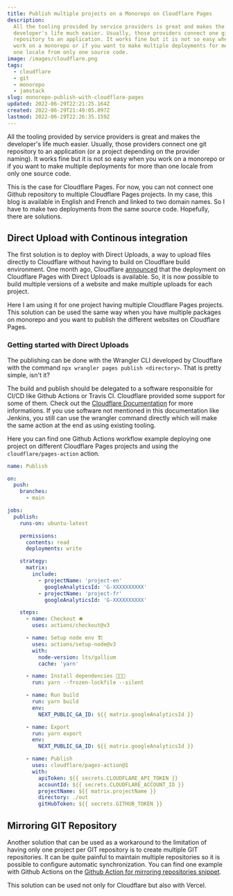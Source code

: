 ```yaml
---
title: Publish multiple projects on a Monorepo on Cloudflare Pages
description:
  All the tooling provided by service providers is great and makes the
  developer's life much easier. Usually, those providers connect one git
  repository to an application. It works fine but it is not so easy when you
  work on a monorepo or if you want to make multiple deployments for more than
  one locale from only one source code.
image: /images/cloudflare.png
tags:
  - cloudflare
  - git
  - monorepo
  - jamstack
slug: monorepo-publish-with-cloudflare-pages
updated: 2022-06-29T22:21:25.164Z
created: 2022-06-29T21:49:05.897Z
lastmod: 2022-06-29T22:26:35.159Z
---
```


All the tooling provided by service providers is great and makes the developer's life much easier. Usually, those providers connect one git repository to an application (or a project depending on the provider naming). It works fine but it is not so easy when you work on a monorepo or if you want to make multiple deployments for more than one locale from only one source code.

This is the case for Cloudflare Pages. For now, you can not connect one Github repository to multiple Cloudflare Pages projects. In my case, this blog is available in English and French and linked to two domain names. So I have to make two deployments from the same source code. Hopefully, there are solutions.

## Direct Upload with Continous integration

The first solution is to deploy with Direct Uploads, a way to upload files directly to Cloudflare without having to build on Cloudflare build environment. One month ago, Cloudflare [announced](https://blog.cloudflare.com/cloudflare-pages-direct-uploads/) that the deployment on Cloudflare Pages with Direct Uploads is available. So, it is now possible to build multiple versions of a website and make multiple uploads for each project.

Here I am using it for one project having multiple Cloudflare Pages projects. This solution can be used the same way when you have multiple packages on monorepo and you want to publish the different websites on Cloudflare Pages.

### Getting started with Direct Uploads

The publishing can be done with the Wrangler CLI developed by Cloudflare with the command `npx wrangler pages publish <directory>`. That is pretty simple, isn't it?

The build and publish should be delegated to a software responsible for CI/CD like Github Actions or Travis CI. Cloudflare provided some support for some of them. Check out the [Cloudflare Documentation](https://developers.cloudflare.com/pages/how-to/use-direct-upload-with-continuous-integration/) for more informations. If you use software not mentioned in this documentation like Jenkins, you still can use the wrangler command directly which will make the same action at the end as using existing tooling.

Here you can find one Github Actions workflow example deploying one project on different Cloudflare Pages projects and using the `cloudflare/pages-action` action.

```yaml
name: Publish

on:
  push:
    branches:
      - main

jobs:
  publish:
    runs-on: ubuntu-latest

    permissions:
      contents: read
      deployments: write

    strategy:
      matrix:
        include:
          - projectName: 'project-en'
            googleAnalyticsId: 'G-XXXXXXXXXX'
          - projectName: 'project-fr'
            googleAnalyticsId: 'G-XXXXXXXXXX'

    steps:
      - name: Checkout 🛎
        uses: actions/checkout@v3

      - name: Setup node env 🏗
        uses: actions/setup-node@v3
        with:
          node-version: lts/gallium
          cache: 'yarn'

      - name: Install dependencies 👨🏻‍💻
        run: yarn --frozen-lockfile --silent

      - name: Run build
        run: yarn build
        env:
          NEXT_PUBLIC_GA_ID: ${{ matrix.googleAnalyticsId }}

      - name: Export
        run: yarn export
        env:
          NEXT_PUBLIC_GA_ID: ${{ matrix.googleAnalyticsId }}

      - name: Publish
        uses: cloudflare/pages-action@1
        with:
          apiToken: ${{ secrets.CLOUDFLARE_API_TOKEN }}
          accountId: ${{ secrets.CLOUDFLARE_ACCOUNT_ID }}
          projectName: ${{ matrix.projectName }}
          directory: ./out
          gitHubToken: ${{ secrets.GITHUB_TOKEN }}
```

## Mirroring GIT Repository

Another solution that can be used as a workaround to the limitation of having only one project per GIT repository is to create multiple GIT repositories. It can be quite painful to maintain multiple repositories so it is possible to configure automatic synchronization. You can find one example with Github Actions on the [Github Action for mirroring repositories snippet](./snippets/mirror-github-repos).

This solution can be used not only for Cloudflare but also with Vercel.
